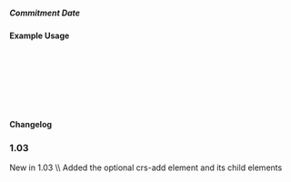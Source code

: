 ===== Commitment Date ===== 
{{for revision 1.03}}
==== Example Usage ====



  <crs-add>
  
    <loan-terms rate-1="" rate-2=""> 
      <commitment-date iso-date=""></commitment-date>
    </loan-terms>
   
  </crs-add>

==== Changelog ====
===1.03===
New in 1.03  \\
Added the optional crs-add element and its child elements